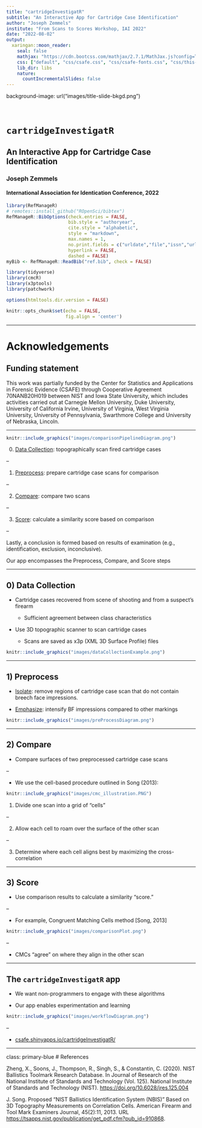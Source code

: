 ```yaml
---
title: "cartridgeInvestigatR"
subtitle: "An Interactive App for Cartridge Case Identification"
author: "Joseph Zemmels"
institute: "From Scans to Scores Workshop, IAI 2022"
date: "2022-08-02"
output:
  xaringan::moon_reader:
    seal: false
    mathjax: "https://cdn.bootcss.com/mathjax/2.7.1/MathJax.js?config=TeX-MML-AM_HTMLorMML"
    css: ["default", "css/csafe.css", "css/csafe-fonts.css", "css/this-presentation.css"]
    lib_dir: libs
    nature:
      countIncrementalSlides: false
---
```


background-image: url("images/title-slide-bkgd.png")

</br>

# `cartridgeInvestigatR`

## An Interactive App for Cartridge Case Identification

### Joseph Zemmels

#### International Association for Identication Conference, 2022

```r
library(RefManageR)
# remotes::install_github("ROpenSci/bibtex")
RefManageR::BibOptions(check.entries = FALSE,
                       bib.style = "authoryear",
                       cite.style = "alphabetic",
                       style = "markdown",
                       max.names = 1,
                       no.print.fields = c("urldate","file","issn","url","keywords","language","abstract"),
                       hyperlink = FALSE,
                       dashed = FALSE)
myBib <- RefManageR::ReadBib("ref.bib", check = FALSE)
```

```r
library(tidyverse)
library(cmcR)
library(x3ptools)
library(patchwork)

options(htmltools.dir.version = FALSE)

knitr::opts_chunk$set(echo = FALSE,
                      fig.align = 'center')
```


---

# Acknowledgements

## Funding statement

This work was partially funded by the Center for Statistics and Applications in Forensic Evidence (CSAFE) through Cooperative Agreement 70NANB20H019 between NIST and Iowa State University, which includes activities carried out at Carnegie Mellon University, Duke University, University of California Irvine, University of Virginia, West Virginia University, University of Pennsylvania, Swarthmore College and University of Nebraska, Lincoln.

---

```r
knitr::include_graphics("images/comparisonPipelineDiagram.png")
```


0) <u>Data Collection</u>: topographically scan fired cartridge cases

--

1) <u>Preprocess</u>: prepare cartridge case scans for comparison

--

2) <u>Compare</u>: compare two scans

--

3) <u>Score</u>: calculate a similarity score based on comparison

--

Lastly, a conclusion is formed based on results of examination (e.g., identification, exclusion, inconclusive).

Our app encompasses the Preprocess, Compare, and Score steps

---

## 0) Data Collection

- Cartridge cases recovered from scene of shooting and from a suspect's firearm

  - Sufficient agreement between class characteristics

- Use 3D topographic scanner to scan cartridge cases

  - Scans are saved as x3p (XML 3D Surface Profile) files

```r
knitr::include_graphics("images/dataCollectionExample.png")
```


---

## 1) Preprocess

- <u>Isolate</u>: remove regions of cartridge case scan that do not contain breech face impressions.

- <u>Emphasize</u>: intensify BF impressions compared to other markings

```r
knitr::include_graphics("images/preProcessDiagram.png")
```


---

## 2) Compare

- Compare surfaces of two preprocessed cartridge case scans

--

- We use the cell-based procedure outlined in Song (2013):

```r
knitr::include_graphics("images/cmc_illustration.PNG")
```

1. Divide one scan into a grid of "cells"

--

2. Allow each cell to roam over the surface of the other scan

--

3. Determine where each cell aligns best by maximizing the cross-correlation


---

## 3) Score

- Use comparison results to calculate a similarity "score."

--

- For example, Congruent Matching Cells method [Song, 2013]

```r
knitr::include_graphics("images/comparisonPlot.png")
```


--

- CMCs "agree" on where they align in the other scan

---

## The `cartridgeInvestigatR` app

- We want non-programmers to engage with these algorithms

- Our app enables experimentation and learning

```r
knitr::include_graphics("images/workflowDiagram.png")
```


--

- [csafe.shinyapps.io/cartridgeInvestigatR/](https://csafe.shinyapps.io/cartridgeInvestigatR/)

---
class: primary-blue
# References

Zheng, X., Soons, J., Thompson, R., Singh, S., & Constantin, C. (2020). NIST Ballistics Toolmark Research Database. In Journal of Research of the National Institute of Standards and Technology (Vol. 125). National Institute of Standards and Technology (NIST). [https://doi.org/10.6028/jres.125.004](https://doi.org/10.6028/jres.125.004)

J. Song. Proposed “NIST Ballistics Identification System (NBIS)” Based on 3D Topography Measurements on Correlation Cells. American Firearm and Tool Mark Examiners Journal, 45(2):11, 2013. URL [https://tsapps.nist.gov/publication/get_pdf.cfm?pub_id=910868](https://tsapps.nist.gov/publication/get_pdf.cfm?pub_id=910868).

